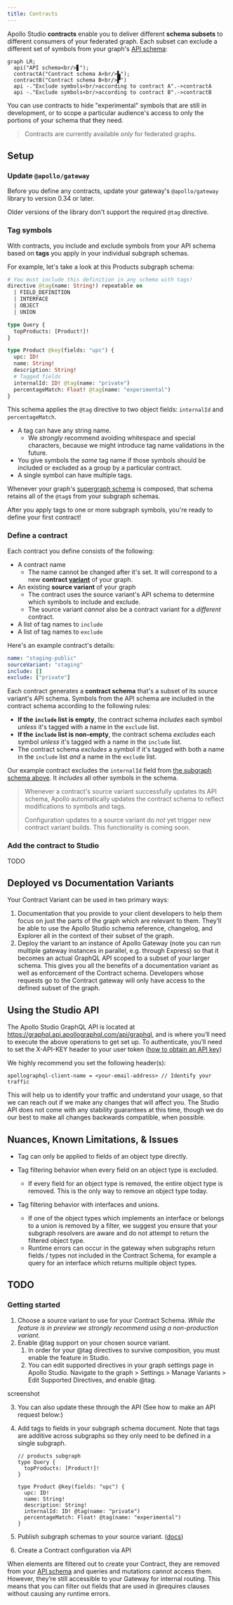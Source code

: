 ```yaml
---
title: Contracts
---
```


Apollo Studio **contracts** enable you to deliver different **schema subsets** to different consumers of your federated graph. Each subset can exclude a different set of symbols from your graph's [API schema](https://www.apollographql.com/docs/federation/#federated-schemas):

```mermaid
graph LR;
  api("API schema<br/>▋");
  contractA("Contract schema A<br/>▙");
  contractB("Contract schema B<br/>▛")
  api -."Exclude symbols<br/>according to contract A".->contractA
  api -."Exclude symbols<br/>according to contract B".->contractB
```

You can use contracts to hide "experimental" symbols that are still in development, or to scope a particular audience's access to only the portions of your schema that they need.

> Contracts are currently available _only_ for federated graphs.

## Setup

### Update `@apollo/gateway`

Before you define any contracts, update your gateway's `@apollo/gateway` library to version 0.34 or later.

Older versions of the library don't support the required `@tag` directive.

### Tag symbols

With contracts, you include and exclude symbols from your API schema based on **tags** you apply in your individual subgraph schemas.

For example, let's take a look at this Products subgraph schema:

```graphql{1-6,16-18}:title=products.graphql
# You must include this definition in any schema with tags!
directive @tag(name: String!) repeatable on
  | FIELD_DEFINITION
  | INTERFACE
  | OBJECT
  | UNION

type Query {
  topProducts: [Product!]!
}

type Product @key(fields: "upc") {
  upc: ID!
  name: String!
  description: String!
  # Tagged fields
  internalId: ID! @tag(name: "private")
  percentageMatch: Float! @tag(name: "experimental")
}
```

This schema applies the `@tag` directive to two object fields: `internalId` and `percentageMatch`.

* A tag can have any string name.
    * We *strongly* recommend avoiding whitespace and special characters, because we might introduce tag name validations in the future.
* You give symbols the _same_ tag name if those symbols should be included or excluded as a group by a particular contract.
* A single symbol can have multiple tags.

Whenever your graph's [supergraph schema](https://www.apollographql.com/docs/federation/#federated-schemas) is composed, that schema retains all of the `@tag`s from your subgraph schemas.



After you apply tags to one or more subgraph symbols, you're ready to define your first contract!

### Define a contract

Each contract you define consists of the following:

* A contract name
    * The name cannot be changed after it's set. It will correspond to a new **contract [variant](https://www.apollographql.com/docs/studio/org/graphs/#managing-variants)** of your graph.
* An existing **source variant** of your graph
    * The contract uses the source variant's API schema to determine which symbols to include and exclude.
    * The source variant _cannot_ also be a contract variant for a _different_ contract.
* A list of tag names to `include`
* A list of tag names to `exclude`

Here's an example contract's details:

```yaml
name: "staging-public"
sourceVariant: "staging"
include: []
exclude: ["private"]
```

Each contract generates a **contract schema** that's a subset of its source variant's API schema. Symbols from the API schema are included in the contract schema according to the following rules:

* **If the `include` list is empty**, the contract schema _includes_ each symbol _unless_ it's tagged with a name in the `exclude` list.
* **If the `include` list is non-empty**, the contract schema _excludes_ each symbol _unless_ it's tagged with a name in the `include` list.
* The contract schema _excludes_ a symbol if it's tagged with both a name in the `include` list _and_ a name in the `exclude` list.

Our example contract excludes the `internalId` field from [the subgraph schema above](#tagging-fields). It _includes_ all other symbols in the schema.

> Whenever a contract's source variant successfully updates its API schema, Apollo automatically updates the contract schema to reflect modifications to symbols and tags.
>
> Configuration updates to a source variant do _not_ yet trigger new contract variant builds. This functionality is coming soon.

### Add the contract to Studio

TODO


## Deployed vs Documentation Variants

Your Contract Variant can be used in two primary ways:
1) Documentation that you provide to your client developers to help them focus on just the parts of the graph which are relevant to them. They’ll be able to use the Apollo Studio schema reference, changelog, and Explorer all in the context of their subset of the graph.
2) Deploy the variant to an instance of Apollo Gateway (note you can run multiple gateway instances in parallel, e.g. through Express) so that it becomes an actual GraphQL API scoped to a subset of your larger schema. This gives you all the benefits of a documentation variant as well as enforcement of the Contract schema. Developers whose requests go to the Contract gateway will only have access to the defined subset of the graph.

## Using the Studio API

The Apollo Studio GraphQL API is located at https://graphql.api.apollographql.com/api/graphql, and is where you’ll need to execute the above operations to get set up. To authenticate, you’ll need to set the X-API-KEY header to your user token ([how to obtain an API key](https://www.apollographql.com/docs/studio/api-keys/))

We highly recommend you set the following header(s):

```
apollographql-client-name = <your-email-address> // Identify your traffic
```

This will help us to identify your traffic and understand your usage, so that we can reach out if we make any changes that will affect you. The Studio API does not come with any stability guarantees at this time, though we do our best to make all changes backwards compatible, when possible.

## Nuances, Known Limitations, & Issues

* Tag can only be applied to fields of an object type directly.
* Tag filtering behavior when every field on an object type is excluded.
    * If every field for an object type is removed, the entire object type is removed. This is the only way to remove an object type today.


* Tag filtering behavior with interfaces and unions.
    * If one of the object types which implements an interface or belongs to a union is removed by a filter, we suggest you ensure that your subgraph resolvers are aware and do not attempt to return the filtered object type.
    * Runtime errors can occur in the gateway when subgraphs return fields / types not included in the Contract Schema, for example a query for an interface which returns multiple object types.

## TODO

### Getting started

1. Choose a source variant to use for your Contract Schema. *While the feature is in preview we strongly recommend using a non-production variant.*
3. Enable @tag support on your chosen source variant.
    1. In order for your @tag directives to survive composition, you must enable the feature in Studio.
    2. You can edit supported directives in your graph settings page in Apollo Studio. Navigate to the graph > Settings > Manage Variants > Edit Supported Directives, and enable @tag.

screenshot

  3. You can also update these through the API (See how to make an API request below:)

  3. Add tags to fields in your subgraph schema document. Note that tags are additive across subgraphs so they only need to be defined in a single subgraph.

      ```
      // products subgraph
      type Query {
        topProducts: [Product!]!
      }

      type Product @key(fields: "upc") {
        upc: ID!
        name: String!
        description: String!
        internalId: ID! @tag(name: "private")
        percentageMatch: Float! @tag(name: "experimental")
      }
      ```

  4. Publish subgraph schemas to your source variant. ([docs](https://www.apollographql.com/docs/rover/subgraphs/#publishing-a-subgraph-schema-to-apollo-studio))

5. Create a Contract configuration via API

When elements are filtered out to create your Contract, they are removed from your [API schema](https://www.apollographql.com/docs/federation/#federated-schemas) and queries and mutations cannot access them. However, they’re still accessible to your Gateway for internal routing. This means that you can filter out fields that are used in @requires clauses without causing any runtime errors.
